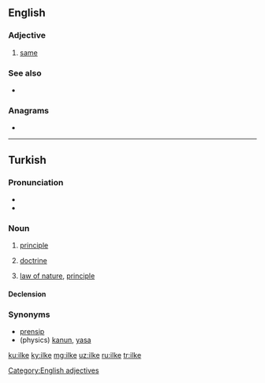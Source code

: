 {{also|İlke}}
==English==

===Adjective===
{{en-adj|-}}

# {{label|en|obsolete}} [[same]]
#: {{rfquotek|Geoffrey Chaucer}}

===See also===
* {{l|en|ilk}}

===Anagrams===
* {{l|en|like}}

----

==Turkish==

===Pronunciation===
* {{IPA|[il.ˈce]|lang=tr}}
* {{hyphenation|il|ke|lang=tr}}

===Noun===
{{tr-noun|yi|ler}}

# [[principle]]
# {{label|tr|philosophy}} [[doctrine]]
# {{label|tr|physics}} [[law of nature]], [[principle]]

====Declension====
{{tr-noun-v|e|d|pred=-|poss=+}}

===Synonyms===

* [[prensip]]
* (physics) [[kanun]], [[yasa]]

[[Category:English adjectives]]

[[ku:ilke]]
[[ky:ilke]]
[[mg:ilke]]
[[uz:ilke]]
[[ru:ilke]]
[[tr:ilke]]